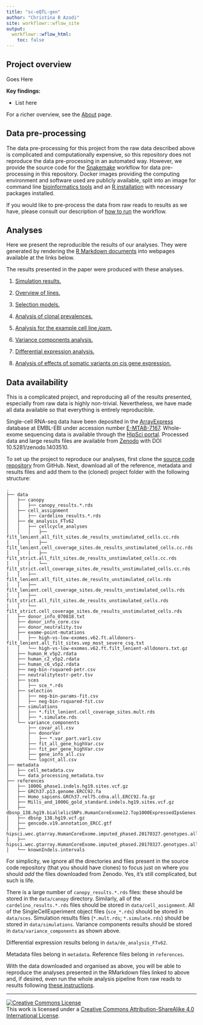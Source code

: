 ```yaml
---
title: "sc-eQTL-gen"
author: "Christina B Azodi"
site: workflowr::wflow_site
output:
  workflowr::wflow_html:
    toc: false
---
```


## Project overview

Goes Here

**Key findings:**

* List here

For a richer overview, see the [About](about.html) page.


## Data pre-processing

The data pre-processing for this project from the raw data described above is 
complicated and computationally expensive, so this repository does not reproduce
the data pre-processing in an automated way. However, we provide the source code
for the [Snakemake](https://snakemake.readthedocs.io/en/stable/) workflow for 
data pre-processing in this repository. Docker images providing the computing 
environment and software used are publicly available, split into an image for 
command line [bioinformatics tools](https://hub.docker.com/r/davismcc/fibroblast-clonality/)
and an [R installation](https://hub.docker.com/r/davismcc/r-singlecell-img/) with 
necessary packages installed. 

If you would like to pre-process the data from raw reads to results as we have, 
please consult our description of [how to run](data_preprocessing.html) the 
workflow. 

## Analyses

Here we present the reproducible the results of our analyses. They were 
generated by rendering the 
[R Markdown documents](https://github.com/davismcc/fibroblast-clonality/tree/master/analysis) 
into webpages available at the links below.

The results presented in the paper were produced with these analyses.

1. [Simulation results.](simulations.html)

1. [Overview of lines.](overview_lines.html)

1. [Selection models.](selection_models.html)

1. [Analysis of clonal prevalences.](clone_prevalences.html)

1. [Analysis for the example cell line *joxm*.](analysis_for_joxm.html)

1. [Variance components analysis.](variance_components.html)

1. [Differential expression analysis.](differential_expression.html)

1. [Analysis of effects of somatic variants on cis gene expression.](mutated_genes.html)


## Data availability

This is a complicated project, and reproducing all of the results presented, especially from raw data is highly non-trivial. Nevertheless, we have made all data available so that everything is entirely reproducible.

Single-cell RNA-seq data have been deposited in the 
[ArrayExpress](https://www.ebi.ac.uk/arrayexpress) database at EMBL-EBI under accession 
number [E-MTAB-7167](https://www.ebi.ac.uk/arrayexpress/experiments/E-MTAB-7167).
Whole-exome sequencing data is available through the 
[HipSci portal](http://www.hipsci.org). Processed data and large results files are 
available from [Zenodo](http://doi.org/10.5281/zenodo.1403510) with DOI 10.5281/zenodo.1403510. 

To set up the project to reproduce our analyses, first clone the [source code repository](https://github.com/davismcc/fibroblast-clonality) from GitHub. Next, download all of the reference, metadata and results files and add them to the (cloned) project folder with the following structure:

```
.
├── data
│   ├── canopy
│   │   ├── canopy_results.*.rds
│   ├── cell_assignment
│   │   ├── cardelino_results.*.rds
│   ├── de_analysis_FTv62
│   │   ├── cellcycle_analyses
│   │   │   ├── filt_lenient.all_filt_sites.de_results_unstimulated_cells.cc.rds
│   │   │   ├── filt_lenient.cell_coverage_sites.de_results_unstimulated_cells.cc.rds
│   │   │   ├── filt_strict.all_filt_sites.de_results_unstimulated_cells.cc.rds
│   │   │   └── filt_strict.cell_coverage_sites.de_results_unstimulated_cells.cc.rds
│   │   ├── filt_lenient.all_filt_sites.de_results_unstimulated_cells.rds
│   │   ├── filt_lenient.cell_coverage_sites.de_results_unstimulated_cells.rds
│   │   ├── filt_strict.all_filt_sites.de_results_unstimulated_cells.rds
│   │   └── filt_strict.cell_coverage_sites.de_results_unstimulated_cells.rds
│   ├── donor_info_070818.txt
│   ├── donor_info_core.csv
│   ├── donor_neutrality.tsv
│   ├── exome-point-mutations
│   │   ├── high-vs-low-exomes.v62.ft.alldonors-filt_lenient.all_filt_sites.vep_most_severe_csq.txt
│   │   └── high-vs-low-exomes.v62.ft.filt_lenient-alldonors.txt.gz
│   ├── human_H_v5p2.rdata
│   ├── human_c2_v5p2.rdata
│   ├── human_c6_v5p2.rdata
│   ├── neg-bin-rsquared-petr.csv
│   ├── neutralitytestr-petr.tsv
|   ├── sces
│   │   ├── sce_*.rds
│   ├── selection
│   │   ├── neg-bin-params-fit.csv
│   │   ├── neg-bin-rsquared-fit.csv
│   ├── simulations
│   │   ├── *.filt_lenient.cell_coverage_sites.mult.rds
│   │   ├── *.simulate.rds
│   └── variance_components
│       ├── covar_all.csv
│       ├── donorVar
│       │   ├── *.var_part.var1.csv
│       ├── fit_all_gene_highVar.csv
│       ├── fit_per_gene_highVar.csv
│       ├── gene_info_all.csv
│       └── logcnt_all.csv
├── metadata
│   ├── cell_metadata.csv
│   └── data_processing_metadata.tsv
├── references
│   ├── 1000G_phase1.indels.hg19.sites.vcf.gz
│   ├── GRCh37.p13.genome.ERCC92.fa
│   ├── Homo_sapiens.GRCh37.rel75.cdna.all.ERCC92.fa.gz
│   ├── Mills_and_1000G_gold_standard.indels.hg19.sites.vcf.gz
│   ├── dbsnp_138.hg19.biallelicSNPs.HumanCoreExome12.Top1000ExpressedIpsGenes.Maf0.01.HWE0.0001.HipSci.vcf.gz
│   ├── dbsnp_138.hg19.vcf.gz
│   ├── gencode.v19.annotation_ERCC.gtf
│   ├── hipsci.wec.gtarray.HumanCoreExome.imputed_phased.20170327.genotypes.allchr.fibro_samples_v2_filt_vars_sorted_oa.vcf.gz
│   ├── hipsci.wec.gtarray.HumanCoreExome.imputed_phased.20170327.genotypes.allchr.fibro_samples_v2_filt_vars_sorted_oa.vcf.gz.csi
│   └── knownIndels.intervals
```

For simplicity, we ignore all the directories and files present in the source code repository (that you should have clones) to focus just on where you should _add_ the files downloaded from Zenodo. Yes, it's still complicated, but such is life.

There is a large number of `canopy_results.*.rds` files: these should be stored in the `data/canopy` directory. Similarly, all of the `cardelino_results.*.rds` files should be stored in `data/cell_assignment`. All of the SingleCellExperiment object files (`sce_*.rds`) should be stored in `data/sces`. Simulation results files (`*.mult.rds`; `*.simulate.rds`) should be stored in `data/simulations`. Variance components results should be stored in `data/variance_components` as shown above.

Differential expression results belong in `data/de_analysis_FTv62`.

Metadata files belong in `metadata`. Reference files belong in `references`.

With the data downloaded and organised as above, you will be able to reproduce the analyses presented in the RMarkdown files linked to above and, if desired, even run the whole analysis pipeline from raw reads to results following [these instructions](data_preprocessing.html).


-------

<a rel="license" href="http://creativecommons.org/licenses/by-sa/4.0/"><img alt="Creative Commons License" style="border-width:0" src="https://i.creativecommons.org/l/by-sa/4.0/88x31.png" /></a><br />This work is licensed under a <a rel="license" href="http://creativecommons.org/licenses/by-sa/4.0/">Creative Commons Attribution-ShareAlike 4.0 International License</a>.

